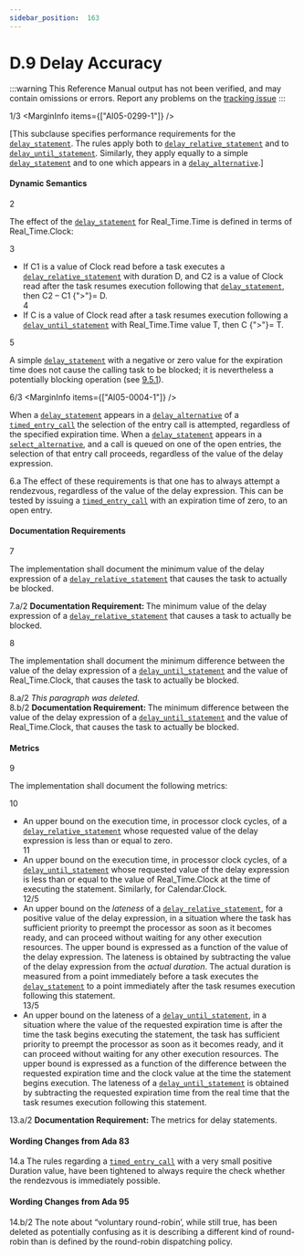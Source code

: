 ```yaml
---
sidebar_position:  163
---
```


# D.9 Delay Accuracy

:::warning
This Reference Manual output has not been verified,
and may contain omissions or errors.
Report any problems on the [tracking issue](https://github.com/ada-lang-io/ada-lang-io/issues/20)
:::


<MarginText>1/3</MarginText>
<MarginInfo items={["AI05-0299-1"]} />
<p>[This subclause specifies performance requirements for the <code><a href="../AA-9/AA-9.6#S0266">delay_statement</a></code>. The rules apply both to <code><a href="../AA-9/AA-9.6#S0268">delay_relative_statement</a></code> and to <code><a href="../AA-9/AA-9.6#S0267">delay_until_statement</a></code>. Similarly, they apply equally to a simple <code><a href="../AA-9/AA-9.6#S0266">delay_statement</a></code> and to one which appears in a <code><a href="../AA-9/AA-9.7#S0274">delay_alternative</a></code>.] <br /></p>


#### Dynamic Semantics

<MarginText>2</MarginText>
<p>The effect of the <code><a href="../AA-9/AA-9.6#S0266">delay_statement</a></code> for Real_Time.Time is defined in terms of Real_Time.Clock: <br /></p>

<MarginText>3</MarginText>
<ul>
<li>If C1 is a value of Clock read before a task executes a <code><a href="../AA-9/AA-9.6#S0268">delay_relative_statement</a></code> with duration D, and C2 is a value of Clock read after the task resumes execution following that <code><a href="../AA-9/AA-9.6#S0266">delay_statement</a></code>, then C2 &ndash; C1 {">"}= D.<br /></li>
<MarginText>4</MarginText>
<li>If C is a value of Clock read after a task resumes execution following a <code><a href="../AA-9/AA-9.6#S0267">delay_until_statement</a></code> with Real_Time.Time value T, then C {">"}= T. <br /></li>
</ul>
<MarginText>5</MarginText>
<p>A simple <code><a href="../AA-9/AA-9.6#S0266">delay_statement</a></code> with a negative or zero value for the expiration time does not cause the calling task to be blocked; it is nevertheless a potentially blocking operation (see <a href="../AA-9/AA-9.5#Subclause_9.5.1">9.5.1</a>).<br /></p>

<MarginText>6/3</MarginText>
<MarginInfo items={["AI05-0004-1"]} />
<p>When a <code><a href="../AA-9/AA-9.6#S0266">delay_statement</a></code> appears in a <code><a href="../AA-9/AA-9.7#S0274">delay_alternative</a></code> of a <code><a href="../AA-9/AA-9.7#S0276">timed_entry_call</a></code> the selection of the entry call is attempted, regardless of the specified expiration time. When a <code><a href="../AA-9/AA-9.6#S0266">delay_statement</a></code> appears in a <code><a href="../AA-9/AA-9.7#S0272">select_alternative</a></code>, and a call is queued on one of the open entries, the selection of that entry call proceeds, regardless of the value of the delay expression. <br /></p>

<AnnotatedOnly>
<MarginText>6.a</MarginText>
<Admonition type="aarm" aarm="ramification">
<strong></strong>The effect of these requirements is that one has to always attempt a rendezvous, regardless of the value of the delay expression. This can be tested by issuing a <code><a href="../AA-9/AA-9.7#S0276">timed_entry_call</a></code> with an expiration time of zero, to an open entry. <br /></Admonition>
</AnnotatedOnly>


#### Documentation Requirements

<MarginText>7</MarginText>
<p>The implementation shall document the minimum value of the delay expression of a <code><a href="../AA-9/AA-9.6#S0268">delay_relative_statement</a></code> that causes the task to actually be blocked. <br /></p>

<AnnotatedOnly>
<MarginText>7.a/2</MarginText>
<Admonition type="aarm" aarm="note">
<strong>Documentation Requirement: </strong>The minimum value of the delay expression of a <code><a href="../AA-9/AA-9.6#S0268">delay_relative_statement</a></code> that causes a task to actually be blocked.<br /></Admonition>
</AnnotatedOnly>

<MarginText>8</MarginText>
<p>The implementation shall document the minimum difference between the value of the delay expression of a <code><a href="../AA-9/AA-9.6#S0267">delay_until_statement</a></code> and the value of Real_Time.Clock, that causes the task to actually be blocked. <br /></p>

<AnnotatedOnly>
<MarginText>8.a/2</MarginText>
<Admonition type="aarm" aarm="note">
<em>This paragraph was deleted.</em><br /></Admonition>
</AnnotatedOnly>

<AnnotatedOnly>
<MarginText>8.b/2</MarginText>
<Admonition type="aarm" aarm="note">
<strong>Documentation Requirement: </strong>The minimum difference between the value of the delay expression of a <code><a href="../AA-9/AA-9.6#S0267">delay_until_statement</a></code> and the value of Real_Time.Clock, that causes the task to actually be blocked.<br /></Admonition>
</AnnotatedOnly>


#### Metrics

<MarginText>9</MarginText>
<p>The implementation shall document the following metrics: <br /></p>

<MarginText>10</MarginText>
<ul>
<li>An upper bound on the execution time, in processor clock cycles, of a <code><a href="../AA-9/AA-9.6#S0268">delay_relative_statement</a></code> whose requested value of the delay expression is less than or equal to zero.<br /></li>
<MarginText>11</MarginText>
<li>An upper bound on the execution time, in processor clock cycles, of a <code><a href="../AA-9/AA-9.6#S0267">delay_until_statement</a></code> whose requested value of the delay expression is less than or equal to the value of Real_Time.Clock at the time of executing the statement. Similarly, for Calendar.Clock.<br /></li>
<MarginText>12/5</MarginText>
<MarginInfo items={["AI12-0445-1"]} />
<li>An upper bound on the <em>lateness</em> of a <code><a href="../AA-9/AA-9.6#S0268">delay_relative_statement</a></code>, for a positive value of the delay expression, in a situation where the task has sufficient priority to preempt the processor as soon as it becomes ready, and can proceed without waiting  for any other execution resources. The upper bound is expressed as a function of the value of the delay expression. The lateness is obtained by subtracting the value of the delay expression from the <em>actual duration</em>. The actual duration is measured from a point immediately before a task executes the <code><a href="../AA-9/AA-9.6#S0266">delay_statement</a></code> to a point immediately after the task resumes execution following this statement.<br /></li>
<MarginText>13/5</MarginText>
<MarginInfo items={["AI12-0445-1"]} />
<li>An upper bound on the lateness of a <code><a href="../AA-9/AA-9.6#S0267">delay_until_statement</a></code>, in a situation where the value of the requested expiration time is after the time the task begins executing the statement, the task has sufficient priority to preempt the processor as soon as it becomes ready, and it can proceed without waiting  for any other execution resources. The upper bound is expressed as a function of the difference between the requested expiration time and the clock value at the time the statement begins execution. The lateness of a <code><a href="../AA-9/AA-9.6#S0267">delay_until_statement</a></code> is obtained by subtracting the requested expiration time from the real time that the task resumes execution following this statement. <br /></li>
</ul>
<AnnotatedOnly>
<MarginText>13.a/2</MarginText>
<Admonition type="aarm" aarm="note">
<strong>Documentation Requirement: </strong>The metrics for delay statements.<br /></Admonition>
</AnnotatedOnly>


#### Wording Changes from Ada 83

<AnnotatedOnly>
<MarginText>14.a</MarginText>
<Admonition type="aarm" aarm="note">
The rules regarding a <code><a href="../AA-9/AA-9.7#S0276">timed_entry_call</a></code> with a very small positive Duration value, have been tightened to always require the check whether the rendezvous is immediately possible.<br /></Admonition>
</AnnotatedOnly>


#### Wording Changes from Ada 95

<AnnotatedOnly>
<MarginText>14.b/2</MarginText>
<MarginInfo items={["AI95-00355-01"]} />
<Admonition type="aarm" aarm="note">
The note about &ldquo;voluntary round-robin&rsquo;, while still true, has been deleted as potentially confusing as it is describing a different kind of round-robin than is defined by the round-robin dispatching policy.<br /></Admonition>
</AnnotatedOnly>

